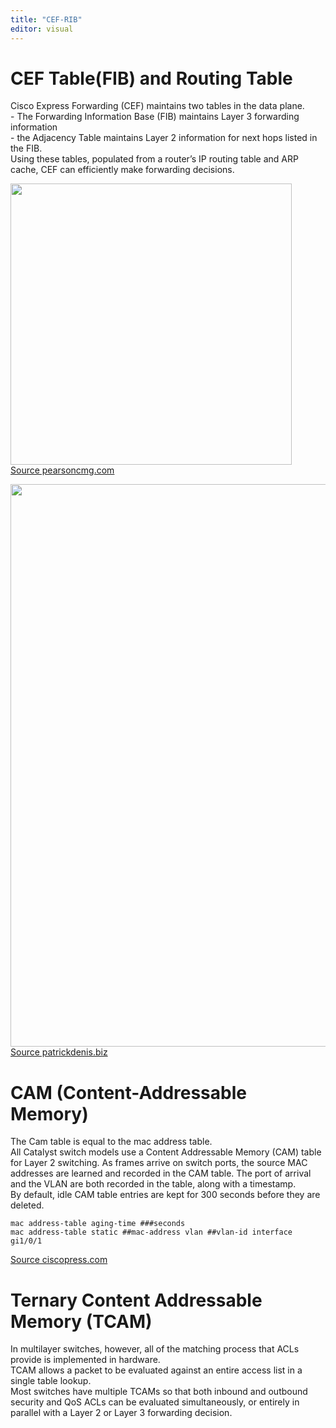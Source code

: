 ```yaml
---
title: "CEF-RIB"
editor: visual
---
```


# CEF Table(FIB) and Routing Table

Cisco Express Forwarding (CEF) maintains two tables in the data plane.\
- The Forwarding Information Base (FIB) maintains Layer 3 forwarding information\
- the Adjacency Table maintains Layer 2 information for next hops listed in the FIB.\
Using these tables, populated from a router's IP routing table and ARP cache, CEF can efficiently make forwarding decisions.

![](https://ptgmedia.pearsoncmg.com/images/chap3_9781587205613/elementLinks/03fig06_alt.jpg){width="450" fig-align="center"}\
[Source pearsoncmg.com](https://ptgmedia.pearsoncmg.com/images/chap3_9781587205613/elementLinks/03fig06_alt.jpg)

![](http://www.patrickdenis.biz/wp-content/uploads/2016/05/Adjacency-table.jpg){width="900" fig-align="center"}\
[Source patrickdenis.biz](https://ptgmedia.pearsoncmg.com/images/chap3_9781587205613/elementLinks/03fig06_alt.jpg)

# CAM (Content-Addressable Memory)

The Cam table is equal to the mac address table.\
All Catalyst switch models use a Content Addressable Memory (CAM) table for Layer 2 switching. As frames arrive on switch ports, the source MAC addresses are learned and recorded in the CAM table. The port of arrival and the VLAN are both recorded in the table, along with a timestamp.\
By default, idle CAM table entries are kept for 300 seconds before they are deleted.

```         
mac address-table aging-time ###seconds
mac address-table static ##mac-address vlan ##vlan-id interface gi1/0/1
```

[Source ciscopress.com](https://www.ciscopress.com/articles/article.asp?p=101629&seqNum=4)

# Ternary Content Addressable Memory (TCAM)

In multilayer switches, however, all of the matching process that ACLs provide is implemented in hardware.\
TCAM allows a packet to be evaluated against an entire access list in a single table lookup.\
Most switches have multiple TCAMs so that both inbound and outbound security and QoS ACLs can be evaluated simultaneously, or entirely in parallel with a Layer 2 or Layer 3 forwarding decision.
